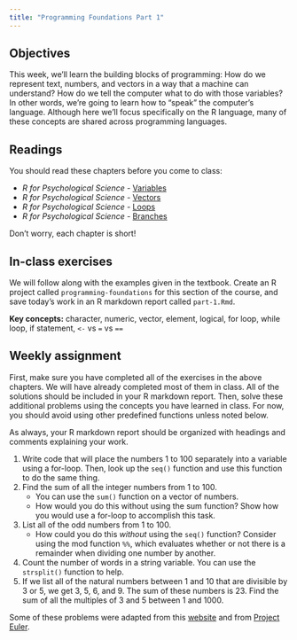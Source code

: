 ```yaml
---
title: "Programming Foundations Part 1"
---
```


## Objectives

This week, we'll learn the building blocks of programming: How do we represent text, numbers, and vectors in a way that a machine can understand? How do we tell the computer what to do with those variables? In other words, we're going to learn how to "speak" the computer's language. Although here we'll focus specifically on the R language, many of these concepts are shared across programming languages.

## Readings

You should read these chapters before you come to class:

-   *R for Psychological Science -* [Variables](https://psyr.djnavarro.net/variables.html)
-   *R for Psychological Science -* [Vectors](https://psyr.djnavarro.net/vectors.html)
-   *R for Psychological Science -* [Loops](https://psyr.djnavarro.net/loops.html)
-   *R for Psychological Science -* [Branches](https://psyr.djnavarro.net/branches.html)

Don't worry, each chapter is short!

## In-class exercises

We will follow along with the examples given in the textbook. Create an R project called `programming-foundations` for this section of the course, and save today's work in an R markdown report called `part-1.Rmd`.

**Key concepts:** character, numeric, vector, element, logical, for loop, while loop, if statement, `<-` vs `=` vs `==`

## Weekly assignment

First, make sure you have completed all of the exercises in the above chapters. We will have already completed most of them in class. All of the solutions should be included in your R markdown report. Then, solve these additional problems using the concepts you have learned in class. For now, you should avoid using other predefined functions unless noted below.

As always, your R markdown report should be organized with headings and comments explaining your work.

1. Write code that will place the numbers 1 to 100 separately into a variable using a for-loop. Then, look up the `seq()` function and use this function to do the same thing.
2. Find the sum of all the integer numbers from 1 to 100.
    -   You can use the `sum()` function on a vector of numbers.
    -   How would you do this without using the sum function? Show how you would use a for-loop to accomplish this task. 
3. List all of the odd numbers from 1 to 100.
    -   How could you do this *without* using the `seq()` function? Consider using the mod function `%%`, which evaluates whether or not there is a remainder when dividing one number by another.
4. Count the number of words in a string variable. You can use the `strsplit()` function to help.
5. If we list all of the natural numbers between 1 and 10 that are divisible by 3 or 5, we get 3, 5, 6, and 9. The sum of these numbers is 23. Find the sum of all the multiples of 3 and 5 between 1 and 1000. 


Some of these problems were adapted from this [website](https://www.crumplab.com/rstatsforpsych/practice-problems.html) and from [Project Euler](https://projecteuler.net/). 